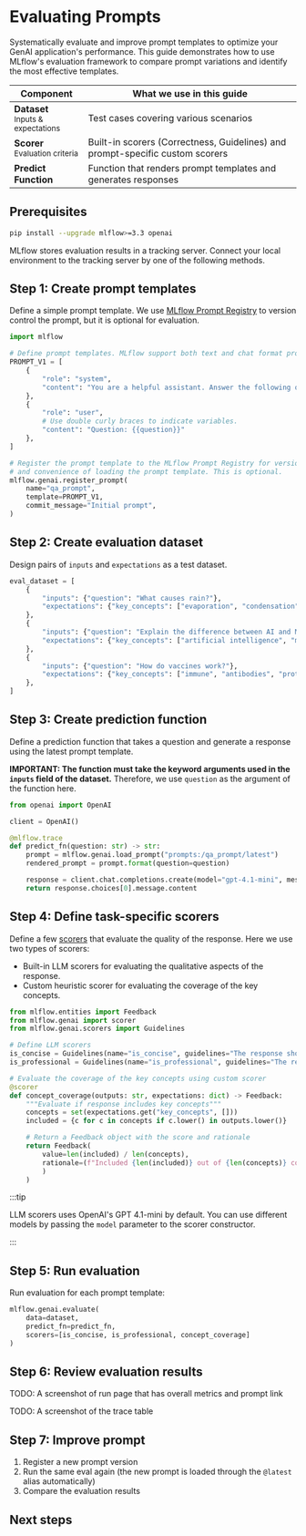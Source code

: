 
# Evaluating Prompts

Systematically evaluate and improve prompt templates to optimize your GenAI application's performance. This guide demonstrates how to use MLflow's evaluation framework to compare prompt variations and identify the most effective templates.

<table style={{ width: "100%" }}>
  <thead>
    <tr>
      <th style={{ width: "30%" }}>Component</th>
      <th style={{ width: "70%" }}>What we use in this guide</th>
    </tr>
  </thead>
  <tbody>
    <tr>
      <td><strong>Dataset</strong><br/><small>Inputs &amp; expectations</small></td>
      <td>
        Test cases covering various scenarios
      </td>
    </tr>
    <tr>
      <td><strong>Scorer</strong><br/><small>Evaluation criteria</small></td>
      <td>
        Built-in scorers (Correctness, Guidelines) and prompt-specific custom scorers
      </td>
    </tr>
    <tr>
      <td><strong>Predict Function</strong><br/><small></small></td>
      <td>
        Function that renders prompt templates and generates responses
      </td>
    </tr>
  </tbody>
</table>


## Prerequisites

```bash
pip install --upgrade mlflow>=3.3 openai
```

MLflow stores evaluation results in a tracking server. Connect your local environment to the tracking server by one of the following methods.

<ServerSetup />

## Step 1: Create prompt templates

Define a simple prompt template. We use [MLflow Prompt Registry](/genai/mlflow-3/prompt-registry) to version control the prompt, but it is optional for evaluation.

```python
import mlflow

# Define prompt templates. MLflow support both text and chat format prompt templates.
PROMPT_V1 = [
    {
        "role": "system",
        "content": "You are a helpful assistant. Answer the following question."
    },
    {
        "role": "user",
        # Use double curly braces to indicate variables.
        "content": "Question: {{question}}"
    },
]

# Register the prompt template to the MLflow Prompt Registry for version control
# and convenience of loading the prompt template. This is optional.
mlflow.genai.register_prompt(
    name="qa_prompt",
    template=PROMPT_V1,
    commit_message="Initial prompt",
)
```

## Step 2: Create evaluation dataset

Design pairs of `inputs` and `expectations` as a test dataset.

```python
eval_dataset = [
    {
        "inputs": {"question": "What causes rain?"},
        "expectations": {"key_concepts": ["evaporation", "condensation", "precipitation"]}
    },
    {
        "inputs": {"question": "Explain the difference between AI and ML"},
        "expectations": {"key_concepts": ["artificial intelligence", "machine learning", "subset"]}
    },
    {
        "inputs": {"question": "How do vaccines work?"},
        "expectations": {"key_concepts": ["immune", "antibodies", "protection"]}
    },
]
```
## Step 3: Create prediction function

Define a prediction function that takes a question and generate a response using the latest prompt template.

**IMPORTANT: The function must take the keyword arguments used in the `inputs` field of the dataset.** Therefore, we use `question` as the argument of the function here.

```python
from openai import OpenAI

client = OpenAI()

@mlflow.trace
def predict_fn(question: str) -> str:
    prompt = mlflow.genai.load_prompt("prompts:/qa_prompt/latest")
    rendered_prompt = prompt.format(question=question)

    response = client.chat.completions.create(model="gpt-4.1-mini", messages=rendered_prompt)
    return response.choices[0].message.content
```

## Step 4: Define task-specific scorers

Define a few [scorers](/genai/eval-monitor/scorers) that evaluate the quality of the response. Here we use two types of scorers:
- Built-in LLM scorers for evaluating the qualitative aspects of the response.
- Custom heuristic scorer for evaluating the coverage of the key concepts.

```python
from mlflow.entities import Feedback
from mlflow.genai import scorer
from mlflow.genai.scorers import Guidelines

# Define LLM scorers
is_concise = Guidelines(name="is_concise", guidelines="The response should be concise and to the point.")
is_professional = Guidelines(name="is_professional", guidelines="The response should be in professional tone.")

# Evaluate the coverage of the key concepts using custom scorer
@scorer
def concept_coverage(outputs: str, expectations: dict) -> Feedback:
    """Evaluate if response includes key concepts"""
    concepts = set(expectations.get("key_concepts", []))
    included = {c for c in concepts if c.lower() in outputs.lower()}

    # Return a Feedback object with the score and rationale
    return Feedback(
        value=len(included) / len(concepts),
        rationale=(f"Included {len(included)} out of {len(concepts)} concepts. Missing: {concepts - included}"
        )
    )
```

:::tip

LLM scorers uses OpenAI's GPT 4.1-mini by default. You can use different models by passing the `model` parameter to the scorer constructor.

:::

## Step 5: Run evaluation

Run evaluation for each prompt template:

```python
mlflow.genai.evaluate(
    data=dataset,
    predict_fn=predict_fn,
    scorers=[is_concise, is_professional, concept_coverage]
)
```

## Step 6: Review evaluation results

TODO: A screenshot of run page that has overall metrics and prompt link

TODO: A screenshot of the trace table

## Step 7: Improve prompt

1. Register a new prompt version
2. Run the same eval again (the new prompt is loaded through the `@latest` alias automatically)
3. Compare the evaluation results

## Next steps

